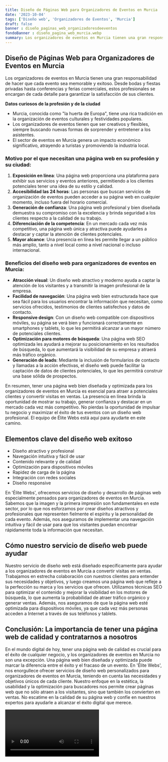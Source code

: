 ```yaml
---
title: Diseño de Páginas Web para Organizadores de Eventos en Murcia
date: '2023-10-04'
tags: ['Diseño web', 'Organizadores de Eventos', 'Murcia']
draft: false
banner : diseño_paginas_web_organizadoresdeeventos
fondoBanner : diseño_pagina_web_murcia.webp
summary: Los organizadores de eventos en Murcia tienen una gran responsabilidad de hacer que cada evento sea memorable y exitoso. Desde bodas y fiestas privadas hasta conferencias y ferias comerciales, estos profesionales se encargan de cada detalle para garantizar la satisfacción de sus clientes.
---
```


## Diseño de Páginas Web para Organizadores de Eventos en Murcia

Los organizadores de eventos en Murcia tienen una gran responsabilidad de hacer que cada evento sea memorable y exitoso. Desde bodas y fiestas privadas hasta conferencias y ferias comerciales, estos profesionales se encargan de cada detalle para garantizar la satisfacción de sus clientes.

**Datos curiosos de la profesión y de la ciudad**

- Murcia, conocida como "la huerta de Europa", tiene una rica tradición en la organización de eventos culturales y festividades populares.
- Los organizadores de eventos tienen que ser creativos y flexibles, siempre buscando nuevas formas de sorprender y entretener a los asistentes.
- El sector de eventos en Murcia genera un impacto económico significativo, atrayendo a turistas y promoviendo la industria local.

### Motivo por el que necesitan una página web en su profesión y su ciudad:

1. **Exposición en línea**: Una página web proporciona una plataforma para exhibir sus servicios y eventos anteriores, permitiendo a los clientes potenciales tener una idea de su estilo y calidad.
2. **Accesibilidad las 24 horas**: Las personas que buscan servicios de organización de eventos pueden acceder a su página web en cualquier momento, incluso fuera del horario comercial.
3. **Generación de confianza**: Una página web profesional y bien diseñada demuestra su compromiso con la excelencia y brinda seguridad a los clientes respecto a la calidad de su trabajo.
4. **Diferenciación de la competencia**: En un mercado cada vez más competitivo, una página web única y atractiva puede ayudarles a destacar y captar la atención de clientes potenciales.
5. **Mayor alcance**: Una presencia en línea les permite llegar a un público más amplio, tanto a nivel local como a nivel nacional o incluso internacional.

### Beneficios del diseño web para organizadores de eventos en Murcia:

- **Atracción visual**: Un diseño web atractivo y moderno ayuda a captar la atención de los visitantes y a transmitir la imagen profesional de la empresa.
- **Facilidad de navegación**: Una página web bien estructurada hace que sea fácil para los usuarios encontrar la información que necesitan, como servicios ofrecidos, testimonios de clientes satisfechos y datos de contacto.
- **Responsive design**: Con un diseño web compatible con dispositivos móviles, su página se verá bien y funcionará correctamente en smartphones y tablets, lo que les permitirá alcanzar a un mayor número de potenciales clientes.
- **Optimización para motores de búsqueda**: Una página web SEO optimizada les ayudará a mejorar su posicionamiento en los resultados de búsqueda, lo que aumentará la visibilidad de su empresa y atraerá más tráfico orgánico.
- **Generación de leads**: Mediante la inclusión de formularios de contacto y llamadas a la acción efectivas, el diseño web puede facilitar la captación de datos de clientes potenciales, lo que les permitirá construir una base sólida de prospectos.

En resumen, tener una página web bien diseñada y optimizada para los organizadores de eventos en Murcia es esencial para atraer a potenciales clientes y convertir visitas en ventas. La presencia en línea brinda la oportunidad de mostrar su trabajo, generar confianza y destacar en un mercado cada vez más competitivo. No pierdas la oportunidad de impulsar tu negocio y maximizar el éxito de tus eventos con un diseño web profesional. El equipo de Élite Webs está aquí para ayudarte en este camino.

<GifSeo />

<Cta />

## Elementos clave del diseño web exitoso

- Diseño atractivo y profesional
- Navegación intuitiva y fácil de usar
- Contenido relevante y de calidad
- Optimización para dispositivos móviles
- Rapidez de carga de la página
- Integración con redes sociales
- Diseño responsive

En 'Élite Webs', ofrecemos servicios de diseño y desarrollo de páginas web especialmente pensados para organizadores de eventos en Murcia. Sabemos que la imagen y la primera impresión son fundamentales en este sector, por lo que nos esforzamos por crear diseños atractivos y profesionales que representen fielmente el espíritu y la personalidad de cada evento. Además, nos aseguramos de implementar una navegación intuitiva y fácil de usar para que los visitantes puedan encontrar rápidamente toda la información que necesitan.

## Cómo nuestro servicio de diseño web puede ayudar

Nuestro servicio de diseño web está diseñado específicamente para ayudar a los organizadores de eventos en Murcia a convertir visitas en ventas. Trabajamos en estrecha colaboración con nuestros clientes para entender sus necesidades y objetivos, y luego creamos una página web que refleje a la perfección su marca y los servicios que ofrecen. Utilizamos técnicas SEO para optimizar el contenido y mejorar la visibilidad en los motores de búsqueda, lo que aumenta la probabilidad de atraer tráfico orgánico y generar ventas. Además, nos aseguramos de que la página web esté optimizada para dispositivos móviles, ya que cada vez más personas acceden a Internet a través de sus teléfonos y tablets.

## Conclusión: La importancia de tener una página web de calidad y contratarnos a nosotros

En el mundo digital de hoy, tener una página web de calidad es crucial para el éxito de cualquier negocio, y los organizadores de eventos en Murcia no son una excepción. Una página web bien diseñada y optimizada puede marcar la diferencia entre el éxito y el fracaso de un evento. En 'Élite Webs', nos enorgullece ofrecer servicios de diseño web personalizados para organizadores de eventos en Murcia, teniendo en cuenta las necesidades y objetivos únicos de cada cliente. Nuestro enfoque en la estética, la usabilidad y la optimización para buscadores nos permite crear páginas web que no sólo atraen a los visitantes, sino que también los convierten en ventas. No escatime en la calidad de su página web y confíe en nuestros expertos para ayudarle a alcanzar el éxito digital que merece.

<Video />

<CtaBot job='Organizadores de Eventos' city='Murcia'/>

<Gmaps query='Murcia+españa+maps' />